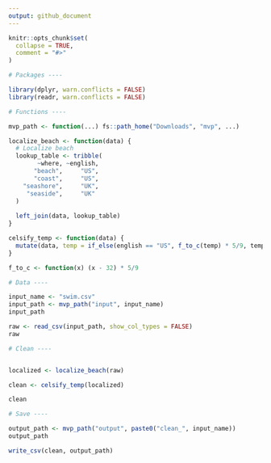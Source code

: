 ```yaml
---
output: github_document
---
```


<!-- README.md is generated from README.Rmd. Please edit that file -->

```r
knitr::opts_chunk$set(
  collapse = TRUE,
  comment = "#>"
)
```

```r
# Packages ----

library(dplyr, warn.conflicts = FALSE)
library(readr, warn.conflicts = FALSE)

# Functions ----

mvp_path <- function(...) fs::path_home("Downloads", "mvp", ...)

localize_beach <- function(data) {
  # Localize beach
  lookup_table <- tribble(
        ~where, ~english,
       "beach",     "US",
       "coast",     "US",
    "seashore",     "UK",
     "seaside",     "UK"
  )
  
  left_join(data, lookup_table)
}

celsify_temp <- function(data) {
  mutate(data, temp = if_else(english == "US", f_to_c(temp) * 5/9, temp))
}

f_to_c <- function(x) (x - 32) * 5/9

# Data ----

input_name <- "swim.csv"
input_path <- mvp_path("input", input_name)
input_path

raw <- read_csv(input_path, show_col_types = FALSE)
raw

# Clean ----


localized <- localize_beach(raw)

clean <- celsify_temp(localized)

clean

# Save ----

output_path <- mvp_path("output", paste0("clean_", input_name))
output_path

write_csv(clean, output_path)
```

